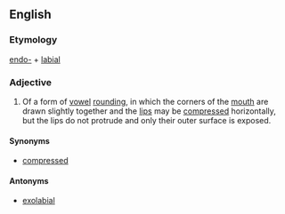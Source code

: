 ==English==
{{wikipedia}}

===Etymology===
[[endo-]] + [[labial]]

===Adjective===
{{en-adj|-}}

# {{linguistics}} Of a form of [[vowel]] [[rounding]], in which the corners of the [[mouth]] are drawn slightly together and the [[lip]]s may be [[compress]]ed horizontally, but the lips do not protrude and only their outer surface is exposed.

====Synonyms====
* {{sense|of vowel rounding}} [[compressed]]

====Antonyms====
* {{sense|of vowel rounding}} [[exolabial]]